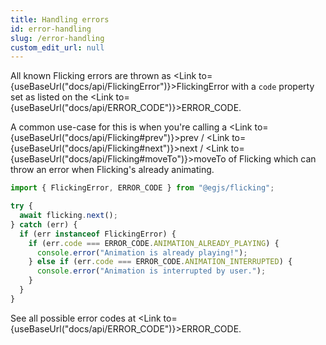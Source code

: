 ```yaml
---
title: Handling errors
id: error-handling
slug: /error-handling
custom_edit_url: null
---
```



All known Flicking errors are thrown as <Link to={useBaseUrl("docs/api/FlickingError")}>FlickingError</Link> with a `code` property set as listed on the <Link to={useBaseUrl("docs/api/ERROR_CODE")}>ERROR_CODE</Link>.

A common use-case for this is when you're calling a <Link to={useBaseUrl("docs/api/Flicking#prev")}>prev</Link> / <Link to={useBaseUrl("docs/api/Flicking#next")}>next</Link> / <Link to={useBaseUrl("docs/api/Flicking#moveTo")}>moveTo</Link> of Flicking which can throw an error when Flicking's already animating.

```js
import { FlickingError, ERROR_CODE } from "@egjs/flicking";

try {
  await flicking.next();
} catch (err) {
  if (err instanceof FlickingError) {
    if (err.code === ERROR_CODE.ANIMATION_ALREADY_PLAYING) {
      console.error("Animation is already playing!");
    } else if (err.code === ERROR_CODE.ANIMATION_INTERRUPTED) {
      console.error("Animation is interrupted by user.");
    }
  }
}
```

See all possible error codes at <Link to={useBaseUrl("docs/api/ERROR_CODE")}>ERROR_CODE</Link>.
